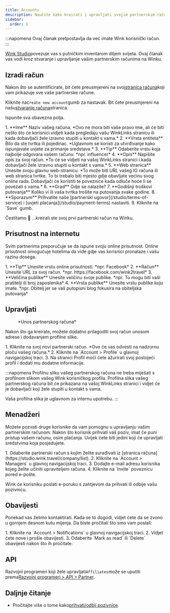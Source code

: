 ```yaml
---
title: Accounts
description: Naučite kako kreirati i upravljati svojim partnerskim računima na Winku.
sidebar:
  order: 1
---
```


:::napomena
Ovaj članak pretpostavlja da već imate Wink korisnički račun.
:::

[Wink Studio](https://studio.wink.travel)povezuje vas s putničkim inventarom diljem svijeta. Ovaj članak vas vodi kroz stvaranje i upravljanje vašim partnerskim računima na Winku.

## Izradi račun

Nakon što se autentificirate, bit ćete preusmjereni na svoj[stranica računa](https://studio.wink.travel/company/list)koji vam prikazuje sve vaše partnerske račune.

Kliknite na`Create new account`gumb za nastavak. Bit ćete preusmjereni na našu[stvaranje računa](https://studio.wink.travel/company/create)stranica.

Ispunite sva obavezna polja.

<Steps>
  1. **Ime** Naziv vašeg računa. *Ovo ne mora biti vaše pravo ime, ali će biti nešto što će korisnici vidjeti kada pregledaju vašu WinkLinks stranicu ili kada dobavljači žele izravno stupiti u kontakt s vama.*
  2. **Vrsta entiteta** Bilo da ste tvrtka ili pojedinac. *Uglavnom se koristi za utvrđivanje kako ispunjavate uvjete za primanje sredstava.*
  3. **Tip** Odaberite vrstu koja najbolje odgovara vašem računu. *npr. influencer*
  4. **Opis** Napišite opis za svoj račun. *To će se vidjeti na vašoj WinkLinks stranici i kada dobavljači žele izravno stupiti u kontakt s vama.*
  5. **Web stranica** Unesite svoju glavnu web-stranicu. *To može biti URL vašeg IG računa ili web stranica tvrtke. To bi trebalo biti mjesto gdje obavljate većinu svog online rada. Dobavljači će koristiti te poveznice kada odluče hoće li se povezati s vama.*
  6. **Grad** Gdje se nalazite?
  7. **Godišnji troškovi putovanja** Koliko vi ili vaša tvrtka trošite na putovanja svake godine.
  8. **Sporazum** Prihvatite naše [partnerski ugovor](/studio/terms-of-service) i [uvjeti plaćanja](/studio/payment-terms) nastaviti.
  9. Kliknite na `Save` gumb.
</Steps>


Čestitamo 🎉 ...kreirali ste svoj prvi partnerski račun na Winku.

## Prisutnost na internetu

Svim partnerima preporučuje se da ispune svoju online prisutnost. Online prisutnost omogućuje hotelima da vide gdje vas korisnici pronalaze i vašu razinu dosega.

<Steps>
  1. **Tip** Unesite vrstu online prisutnosti. *npr. Facebook*
  2. **Račun** Unesite URL za svoj račun. *npr. https://facebook.com/wink2travel*
  3. **Veličina publike** Unesite veličinu svoje publike. *npr. To mogu biti vaši pratitelji ili broj zaposlenika*
  4. **Vrsta publike** Unesite vrstu publike koju imate. *npr. Obitelj jer se vaš putopisni blog fokusira na obiteljska putovanja*
</Steps>


## Upravljati

<figure>
  <CloudinaryImage width="350" height="448" resize="scale" quality="best" alt="Partnerski račun" src="academy/affiliate-account" errorImage="noimage_opaque_nyrtl0.png" />

  <figcaption>*Unos partnerskog računa*</figcaption>
</figure>


Nakon što ga kreirate, možete dodatno prilagoditi svoj račun unosom adrese i dodavanjem profilne slike.

<Steps>
  1. Kliknite na svoj novi partnerski račun. *Ovo će vas odvesti na nadzornu ploču vašeg računa.*
  2. Kliknite na `Account > Profile` u glavnoj navigacijskoj traci.
  3. Na stranici Profil moći ćete ažurirati svoj postojeći profil i dodati mu dodatne informacije.
</Steps>


:::napomena
Profilnu sliku vašeg partnerskog računa ne treba miješati s profilnom slikom vašeg Wink korisničkog profila. Profilna slika vašeg partnerskog računa bit će prikazana na vašoj WinkLinks stranici i vidjet će je dobavljači koji žele stupiti u kontakt s vama.

Vaša profilna slika je uglavnom za internu upotrebu.
:::

## Menadžeri

Možete pozvati druge korisnike da vam pomognu u upravljanju vašim partnerskim računom. Nakon što korisnik prihvati vaš poziv, imat će puni pristup vašem računu, osim plaćanja. Uvijek ćete biti jedini koji će upravljati sredstvima koja posjedujete.

<Steps>
  1. Odaberite partnerski račun s kojim želite surađivati ​​iz [stranica računa](https://studio.wink.travel/company/list).
  2. Kliknite na `Account > Managers` u glavnoj navigacijskoj traci.
  3. Dodajte e-mail adresu korisnika kojeg želite učiniti upraviteljem računa.
  4. Kliknite na `Invite` poveznicu pored e-pošte.
</Steps>


Wink će korisniku poslati e-poruku s zahtjevom da prihvati ili odbije vašu pozivnicu.

## Obavijesti

Ponekad vas želimo kontaktirati. Kada se to dogodi, vidjet ćete da se zvono u gornjem desnom kutu mijenja.
Da biste pročitali što smo vam poslali:

<Steps>
  1. Kliknite na `Account > Notifications` u glavnoj navigacijskoj traci.
  2. Vidjet ćete nove i prošle obavijesti.
  3. Odaberite `Mark as read` ili `Delete` obavijesti nakon što ih pročitate.
</Steps>


## API

Razvojni programeri koji žele upravljati`Affiliates`može se uputiti prema[Razvojni programeri > API > Partner](/developers/apis/#affiliate-api).

## Daljnje čitanje

* Pročitajte više o tome kako[prihvati/odbij pozivnice](/user/invites).

